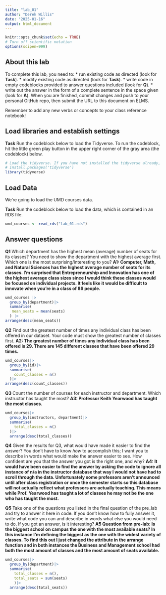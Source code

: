 ```yaml
---
title: "lab_01"
author: "Derek Willis"
date: "2025-01-16"
output: html_document
---
```


```r
knitr::opts_chunk$set(echo = TRUE)
# Turn off scientific notation
options(scipen=999)
```

## About this lab

To complete this lab, you need to: \* run existing code as directed (look for **Task**). \* modify existing code as directed (look for **Task**). \* write code in empty codeblocks provided to answer questions included (look for **Q**). \* write out the answer in the form of a complete sentence in the space given (look for **A**). When you are finished, commit changes and push to your personal GitHub repo, then submit the URL to this document on ELMS.

Remember to add any new verbs or concepts to your class reference notebook!

## Load libraries and establish settings

**Task** Run the codeblock below to load the Tidyverse. To run the codeblock, hit the little green play button in the upper right corner of the gray area (the codeblock) below.

```r
# Load the tidyverse. If you have not installed the tidyverse already, remove the # from the next line and run it first.  
# install.packages('tidyverse')
library(tidyverse)
```

## Load Data

We're going to load the UMD courses data.

**Task** Run the codeblock below to load the data, which is contained in an RDS file.

```r
umd_courses <- read_rds("lab_01.rds")
```

## Answer questions

**Q1** Which department has the highest mean (average) number of seats for its classes? You need to show the department with the highest average first. Which one is the most surprising/interesting to you? **A1: Computer, Math, and Natural Sciences has the highest average number of seats for its classes. I'm surprised that Entrepreneurship and Innovation has one of the highest average class sizes since I would think these classes would be focused on individual projects. It feels like it would be difficult to innovate when you're in a class of 86 people.**

```r
umd_courses |>
  group_by(department)|>
  summarise(
   mean_seats = mean(seats)
  ) |>
arrange(desc(mean_seats))

```

**Q2** Find out the greatest number of times any individual class has been offered in our dataset. Your code must show the greatest number of classes first.
**A2: The greatest number of times any individual class has been offered is 29. There are 145 different classes that have been offered 29 times.  **

```r
umd_courses|>
  group_by(id)|>
  summarise(
    count_classes = n()
  )|>
arrange(desc(count_classes))
```

**Q3** Count the number of courses for each instructor and department. Which instructor has taught the most?
**A3: Professor Keith Yearwood has taught the most classes.**

```r
umd_courses|>
  group_by(instructors, department)|>
  summarise(
    total_classes = n()
  )|>
  arrange(desc(total_classes))
```

**Q4** Given the results for Q3, what would have made it easier to find the answer? You don't have to know *how* to accomplish this; I want you to describe in words what would make the answer easier to see. How confident are you that the answer you got is the right one, and why? **A4: It would have been easier to find the answer by asking the code to ignore all instance of n/a in the instructor database that way I would not have had to scroll through the data. Unfortunately some professors aren't announced until after class registration or once the semester starts so this database will not actually reflect what professors are actually teaching. This means while Prof. Yearwood has taught a lot of classes he may not be the one who has taught the most.  **

**Q5** Take one of the questions you listed in the final question of the pre_lab and try to answer it here in code. If you don't know how to fully answer it, write what code you can and describe in words what else you would need to do. If you got an answer, is it interesting? **A5 Question from pre-lab: Is the biggest school on campus the one with the most available seats? In this instance I'm defining the biggest as the one with the widest variety of classes. To find this out I just changed the attribute in the arrange function and in both instances the Business and Management school had both the most amount of classes and the most amount of seats available. **

```r
umd_courses|>
  group_by(department)|>
  summarise(
    total_classes = n(),
    total_seats = sum(seats)
    )|>
  arrange(desc(total_seats))
  
```
